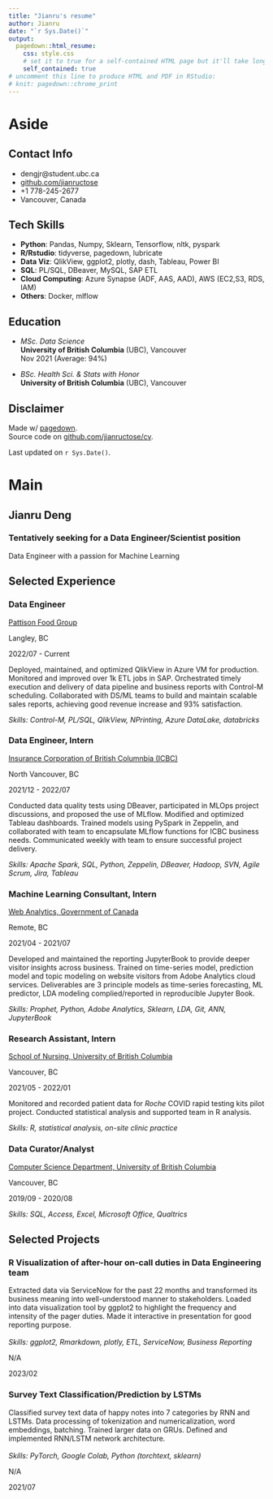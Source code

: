 ```yaml
---
title: "Jianru's resume"
author: Jianru
date: "`r Sys.Date()`"
output:
  pagedown::html_resume:
    css: style.css
    # set it to true for a self-contained HTML page but it'll take longer to render
    self_contained: true
# uncomment this line to produce HTML and PDF in RStudio:
# knit: pagedown::chrome_print
---
```




Aside
================================================================================


<!-- ![Lijia Yu](https://avatars1.githubusercontent.com/u/895125?s=400&v=4){width=80%} -->


Contact Info {#contact}
--------------------------------------------------------------------------------

- <i class="fa fa-envelope"></i> dengjr@student.ubc.ca
- <i class="fa fa-github"></i> [github.com/jianructose](https://github.com/jianructose)
- <i class="fa fa-phone"></i> +1 778-245-2677
- <i class="fa fa-location-arrow"></i> Vancouver, Canada


Tech Skills {#skills}
--------------------------------------------------------------------------------
- **Python**: Pandas, Numpy, Sklearn, Tensorflow, nltk, pyspark
- **R/Rstudio**: tidyverse, pagedown, lubricate
- **Data Viz**: QlikView, ggplot2, plotly, dash, Tableau, Power BI
- **SQL**: PL/SQL, DBeaver, MySQL, SAP ETL
- **Cloud Computing**: Azure Synapse (ADF, AAS, AAD), AWS (EC2,S3, RDS, IAM)
- **Others**: Docker, mlflow


Education {#skills}
--------------------------------------------------------------------------------

- *MSc. Data Science*<br>
<i class="fa fa-university"></i> **University of British Columbia** (UBC), Vancouver<br>
Nov 2021 (Average: 94%)

- *BSc. Health Sci. & Stats with Honor*<br>
<i class="fa fa-university"></i> **University of British Columbia** (UBC), Vancouver





Disclaimer {#disclaimer}
-------------------------------------------------------------------------------
Made w/ [pagedown](https://github.com/rstudio/pagedown).<br>
Source code on [github.com/jianructose/cv](https://github.com/jianructose/cv).

Last updated on `r Sys.Date()`.



Main
================================================================================

Jianru Deng {#title}
--------------------------------------------------------------------------------

### Tentatively seeking for a Data Engineer/Scientist position
Data Engineer with a passion for Machine Learning



Selected Experience {data-icon=suitcase}
--------------------------------------------------------------------------------

### Data Engineer

[Pattison Food Group](https://pattisonfoodgroup.com/)

Langley, BC

2022/07 - Current

::: concise
Deployed, maintained, and optimized QlikView in Azure VM for production. Monitored and improved over 1k ETL jobs in SAP. Orchestrated timely execution and delivery of data pipeline and business reports with Control-M scheduling. Collaborated with DS/ML teams to build and maintain scalable sales reports, achieving good revenue increase and 93% satisfaction.
:::

*Skills: Control-M, PL/SQL, QlikView, NPrinting, Azure DataLake, databricks*

### Data Engineer, Intern

[Insurance Corporation of British Columnbia (ICBC)](https://www.icbc.com/Pages/default.aspx)

North Vancouver, BC

2021/12 - 2022/07

::: concise
Conducted data quality tests using DBeaver, participated in MLOps project discussions, and proposed the use of MLflow. Modified and optimized Tableau dashboards. 
Trained models using PySpark in Zeppelin, and collaborated with team to encapsulate MLflow functions for ICBC business needs. Communicated weekly with team to ensure successful project delivery.
:::

*Skills: Apache Spark, SQL, Python, Zeppelin, DBeaver, Hadoop, SVN, Agile Scrum, Jira, Tableau*

### Machine Learning Consultant, Intern

[Web Analytics, Government of Canada](https://www.canada.ca/en.html)

Remote, BC

2021/04 - 2021/07

::: concise
Developed and maintained the reporting JupyterBook to provide deeper visitor insights across business. 
Trained on time-series model, prediction model and topic modeling on website visitors from Adobe Analytics cloud services. Deliverables are 3 principle models as time-series forecasting, ML predictor, LDA modeling complied/reported in reproducible Jupyter Book.
:::

*Skills: Prophet, Python, Adobe Analytics, Sklearn, LDA, Git, ANN, JupyterBook*

### Research Assistant, Intern

[School of Nursing, University of British Columbia]()

Vancouver, BC

2021/05 - 2022/01

::: concise
Monitored and recorded patient data for *Roche* COVID rapid testing kits pilot project. Conducted statistical analysis and supported team in R analysis.
:::

*Skills: R, statistical analysis, on-site clinic practice*


### Data Curator/Analyst

[Computer Science Department, University of British Columbia]()

Vancouver, BC

2019/09 - 2020/08

*Skills: SQL, Access, Excel, Microsoft Office, Qualtrics*




Selected Projects {data-icon=cogs}
--------------------------------------------------------------------------------

### R Visualization of after-hour on-call duties in Data Engineering team


Extracted data via ServiceNow for the past 22 months and transformed its business meaning into well-understood manner to stakeholders. 
Loaded into data visualization tool by ggplot2 to highlight the frequency and intensity of the pager duties. Made it interactive in presentation for good reporting purpose.<br><br>
*Skills: ggplot2, Rmarkdown, plotly, ETL, ServiceNow, Business Reporting*

N/A

2023/02

### Survey Text Classification/Prediction by LSTMs

Classified survey text data of happy notes into 7 categories by RNN and LSTMs. Data processing of tokenization and numericalization, word embeddings, batching. Trained larger data on GRUs. Defined and implemented RNN/LSTM network architecture.<br><br>
*Skills: PyTorch, Google Colab, Python (torchtext, sklearn)*

N/A

2021/07


